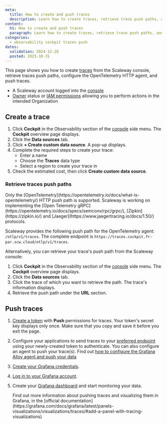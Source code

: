 ```yaml
---
meta:
  title: How to create and push traces
  description: Learn how to create traces, retrieve trace push paths, and push traces.
content:
  h1: How to create and push traces
  paragraph: Learn how to create traces, retrieve trace push paths, and push traces.
categories:
  - observability cockpit traces push
dates:
  validation: 2024-12-26
  posted: 2023-10-31
---
```


This page shows you how to create [traces](/observability/cockpit/concepts/#traces) from the Scaleway console, retrieve traces push paths, configure the OpenTelemetry HTTP agent, and push traces.

<Macro id="requirements" />

  - A Scaleway account logged into the [console](https://console.scaleway.com)
  - [Owner](/identity-and-access-management/iam/concepts/#owner) status or [IAM permissions](/identity-and-access-management/iam/concepts/#permission) allowing you to perform actions in the intended Organization

## Create a trace

1. Click **Cockpit** in the Observability section of the [console](https://console.scaleway.com/) side menu. The **Cockpit** overview page displays.
2. Click the **Data sources** tab.
3. Click **+ Create custom data source**. A pop-up displays.
4. Complete the required steps to create your trace:
    - Enter a name
    - Choose the **Traces** data type
    - Select a region to create your trace in
5. Check the estimated cost, then click **Create custom data source**.

### Retrieve traces push paths

<Message type="important">
 Only the [OpenTelemetry](https://opentelemetry.io/docs/what-is-opentelemetry/) HTTP push path is supported. Scaleway is working on implementing the [Open Telemetry gRPC](https://opentelemetry.io/docs/specs/semconv/rpc/grpc/), [Zipkin](https://zipkin.io/) and [Jaeger](https://www.jaegertracing.io/docs/1.50/) protocols.
</Message>

Scaleway provides the following push path for the OpenTelemetry agent: `/otlp/v1/traces`.
The complete endpoint is `https://traces.cockpit.fr-par.scw.cloud/otlp/v1/traces`.

Alternatively, you can retrieve your trace's push path from the Scaleway console:

1. Click **Cockpit** in the Observability section of the [console](https://console.scaleway.com/) side menu. The **Cockpit** overview page displays.
2. Click the **Data sources** tab.
3. Click the trace of which you want to retrieve the path. The trace's information displays.
4. Retrieve the push path under the **URL** section.

## Push traces

1. [Create a token](/observability/cockpit/how-to/create-token/) with **Push** permissions for traces.
    <Message type="important">
     Your token's secret key displays only once. Make sure that you copy and save it before you exit the page.
    </Message>
2. Configure your applications to send traces to your [preferred endpoint](/observability/cockpit/concepts/#endpoints) using your newly-created token to authenticate.
    <Message type="note">
      You can also configure an agent to push your trace(s). Find out [how to configure the Grafana Alloy agent and push your data](/observability/cockpit/how-to/send-metrics-with-grafana-alloy/)
    </Message>
3. [Create your Grafana credentials](/observability/cockpit/how-to/retrieve-grafana-credentials/).
4. [Log in to your Grafana account](/observability/cockpit/how-to/access-grafana-and-managed-dashboards/).
5. Create your [Grafana dashboard](/observability/cockpit/how-to/access-grafana-and-managed-dashboards/) and start monitoring your data.

      <Message type="tip">
        Find out more information about pushing traces and visualizing them in Grafana, in the [official documentation](https://grafana.com/docs/grafana/latest/panels-visualizations/visualizations/traces/#add-a-panel-with-tracing-visualizations)
      </Message>
